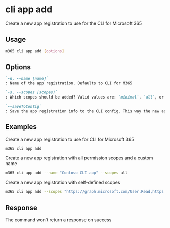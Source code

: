 
# cli app add

Create a new app registration to use for the CLI for Microsoft 365

## Usage

```sh
m365 cli app add [options]
```

## Options

```md definition-list
`-n, --name [name]`
: Name of the app registration. Defaults to CLI for M365

`-s, --scopes [scopes]`
: Which scopes should be added? Valid values are: `minimal`, `all`, or a list of scopes. Defaults to `minimal`.

`--saveToConfig`
: Save the app registration info to the CLI config. This way the new app registration will be used as the default app registration to sign in.
```

<Global />

## Examples

Create a new app registration to use for CLI for Microsoft 365

```sh
m365 cli app add
```

Create a new app registration with all permission scopes and a custom name

```sh
m365 cli app add --name "Contoso CLI app" --scopes all
```

Create a new app registration with self-defined scopes

```sh
m365 cli app add --scopes "https://graph.microsoft.com/User.Read,https://graph.microsoft.com/Group.Read.All"
```

## Response

The command won't return a response on success
